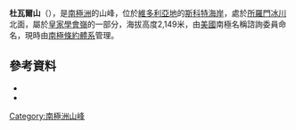 {{coord|78|22|S|162|31|E|source:GNIS|display=title}}

'''杜瓦爾山'''（{{lang-en|Mount Duvall}}），是[[南極洲|南極洲]]的山峰，位於[[維多利亞地|維多利亞地]]的[[斯科特海岸|斯科特海岸]]，處於[[所羅門冰川|所羅門冰川]]北面，屬於[[皇家學會嶺|皇家學會嶺]]的一部分，海拔高度2,149米，由[[美國|美國]]南極名稱諮詢委員命名，現時由[[南極條約體系|南極條約體系]]管理。

==參考資料==
*{{cite gnis | type = antarid | id = 17078| name = Duvall, Mount | accessdate = 2012-02-21}}
*{{usgs-gazetteer|id=17078|name=Duvall, Mount}}

{{DEFAULTSORT:Mount Duvall}}
[[Category:南極洲山峰|Category:南極洲山峰]]


{{ScottCoast-geo-stub}}